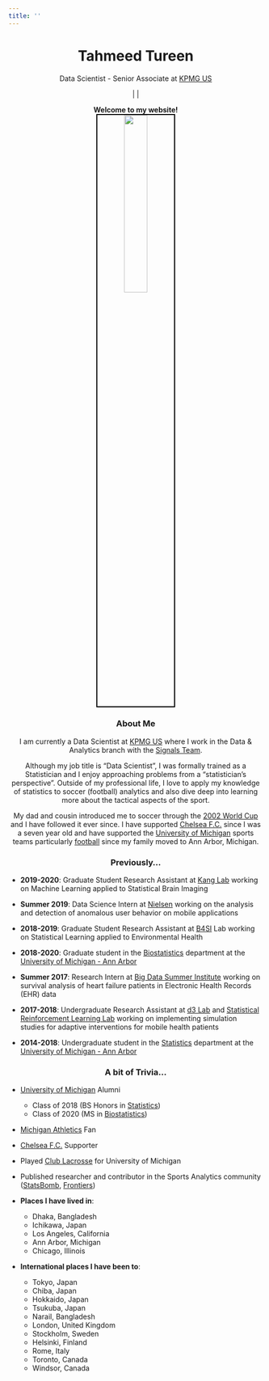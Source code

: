```yaml
---
title: ''
---
```


<center> <h1><b>Tahmeed Tureen</b></h1> </center>
<center> 
Data Scientist - Senior Associate at [KPMG US](https://www.kpmg.us/)\newline

<a href="https://www.linkedin.com/in/tahmeed-tureen-79567376" class="fa fa-linkedin fa-lg"></a> | <a href="https://twitter.com/TTureen" class="fa fa-twitter fa-lg"></a> | <a href="https://github.com/tahmeed14" class="fa fa-github fa-lg"></a>


**Welcome to my website!**
</center>

<center>
<img src="pictures\home_pic.jpg" style="width:30%; border:2px solid; border-color:black">
</center>

<center> 
<h3><b>About Me</b></h3>

I am currently a Data Scientist at [KPMG US](https://www.kpmg.us/) where I work in the Data & Analytics branch with the [Signals Team](https://advisory-marketing.us.kpmg.com/speed/ai-signals.html).\newline 

Although my job title is "Data Scientist", I was formally trained as a Statistician and I enjoy approaching problems from a "statistician's perspective". Outside of my professional life, I love to apply my knowledge of statistics to soccer (football) analytics and also dive deep into learning more about the tactical aspects of the sport.\newline 

My dad and cousin introduced me to soccer through the [2002 World Cup](https://www.fifa.com/tournaments/mens/worldcup/2002korea-japan) and I have followed it ever since. I have supported [Chelsea F.C.](https://www.chelseafc.com/en) since I was a seven year old and have supported the [University of Michigan](https://mgoblue.com/) sports teams particularly [football](https://mgoblue.com/sports/football) since my family moved to Ann Arbor, Michigan.
</center>

</div>
<div style="margin-bottom:10px;">
</div>

<center> 
<h3><b>Previously...</b></h3>
</center>

- **2019-2020**: Graduate Student Research Assistant at [Kang Lab](http://www-personal.umich.edu/~jiankang/index.html) working on Machine Learning applied to Statistical Brain Imaging

- **Summer 2019**: Data Science Intern at [Nielsen](https://www.nielsen.com/us/en.html) working on the analysis and detection of anomalous user behavior on mobile applications

- **2018-2019**: Graduate Student Research Assistant at [B4SI](https://biostatistics4socialimpact.github.io/about/) Lab working on Statistical Learning applied to Environmental Health

- **2018-2020**: Graduate student in the [Biostatistics](https://sph.umich.edu/biostat/) department at the [University of Michigan - Ann Arbor](https://www.umich.edu/)

- **Summer 2017**: Research Intern at [Big Data Summer Institute](https://sph.umich.edu/bdsi/) working on survival analysis of heart failure patients in Electronic Health Records (EHR) data  

- **2017-2018**: Undergraduate Research Assistant at [d3 Lab](https://d3c.isr.umich.edu/) and [Statistical Reinforcement Learning Lab](http://people.seas.harvard.edu/~samurphy/lab/overview.html) working on implementing simulation studies for adaptive interventions for mobile health patients

- **2014-2018**: Undergraduate student in the [Statistics](https://lsa.umich.edu/stats) department at the [University of Michigan - Ann Arbor](https://www.umich.edu/)

</div>
<div style="margin-bottom:10px;">
</div>

<!-- <center> -->
<!-- <img src="pictures\umich_v_osu.jpg" style="width:25%; border:2px solid; border-color:black"> -->
<!-- <figcaption> <b>November 27th, 2021:</b> No.5 Michigan beats No.2 Ohio State at the Big House</figcaption> -->
<!-- </center> -->

<center> 
<h3><b>A bit of Trivia...</b></h3>
</center>

- [University of Michigan]() Alumni
  - Class of 2018 (BS Honors in [Statistics](https://lsa.umich.edu/stats))
  - Class of 2020 (MS in [Biostatistics](https://sph.umich.edu/biostat/))\newline
- [Michigan Athletics](https://mgoblue.com/) Fan
- [Chelsea F.C.](https://www.chelseafc.com/en) Supporter
- Played [Club Lacrosse](http://umichclublacrosse.com/) for University of Michigan
- Published researcher and contributor in the Sports Analytics community ([StatsBomb](https://statsbomb.com/events/statsbomb-conference-2022/), [Frontiers](https://www.frontiersin.org/research-topics/16038/using-artificial-intelligence-to-enhance-sport-performance#articles))

- **Places I have lived in**: 
  - Dhaka, Bangladesh
  - Ichikawa, Japan
  - Los Angeles, California
  - Ann Arbor, Michigan
  - Chicago, Illinois

- **International places I have been to**:
  - Tokyo, Japan
  - Chiba, Japan
  - Hokkaido, Japan
  - Tsukuba, Japan
  - Narail, Bangladesh
  - London, United Kingdom
  - Stockholm, Sweden
  - Helsinki, Finland
  - Rome, Italy
  - Toronto, Canada
  - Windsor, Canada


